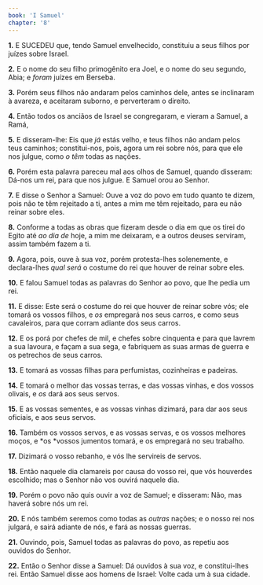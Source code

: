 ```yaml
---
book: 'I Samuel'
chapter: '8'
---
```


**1.** E SUCEDEU que, tendo Samuel envelhecido, constituiu a seus filhos por juízes sobre Israel.

**2.** E o nome do seu filho primogênito era Joel, e o nome do seu segundo, Abia; e *foram* juízes em Berseba.

**3.** Porém seus filhos não andaram pelos caminhos dele, antes se inclinaram à avareza, e aceitaram suborno, e perverteram o direito.

**4.** Então todos os anciãos de Israel se congregaram, e vieram a Samuel, a Ramá,

**5.** E disseram-lhe: Eis que *já* estás velho, e teus filhos não andam pelos teus caminhos; constitui-nos, pois, agora um rei sobre nós, para que ele nos julgue, como *o têm* todas as nações.

**6.** Porém esta palavra pareceu mal aos olhos de Samuel, quando disseram: Dá-nos um rei, para que nos julgue. E Samuel orou ao Senhor.

**7.** E disse o Senhor a Samuel: Ouve a voz do povo em tudo quanto te dizem, pois não te têm rejeitado a ti, antes a mim me têm rejeitado, para eu não reinar sobre eles.

**8.** Conforme a todas as obras que fizeram desde o dia em que os tirei do Egito até *ao dia de* hoje, a mim me deixaram, e a outros deuses serviram, assim também fazem a ti.

**9.** Agora, pois, ouve à sua voz, porém protesta-lhes solenemente, e declara-lhes *qual será* o costume do rei que houver de reinar sobre eles.

**10.** E falou Samuel todas as palavras do Senhor ao povo, que lhe pedia um rei.

**11.** E disse: Este será o costume do rei que houver de reinar sobre vós; ele tomará os vossos filhos, e *os* empregará nos seus carros, e como seus cavaleiros, para que corram adiante dos seus carros.

**12.** E os porá por chefes de mil, e chefes sobre cinquenta e para que lavrem a sua lavoura, e façam a sua sega, e fabriquem as suas armas de guerra e os petrechos de seus carros.

**13.** E tomará as vossas filhas para perfumistas, cozinheiras e padeiras.

**14.** E tomará o melhor das vossas terras, e das vossas vinhas, e dos vossos olivais, e *os* dará aos seus servos.

**15.** E as vossas sementes, e as vossas vinhas dizimará, para dar aos seus oficiais, e aos seus servos.

**16.** Também os vossos servos, e as vossas servas, e os vossos melhores moços, e *os *vossos jumentos tomará, e os empregará no seu trabalho.

**17.** Dizimará o vosso rebanho, e vós lhe servireis de servos.

**18.** Então naquele dia clamareis por causa do vosso rei, que vós houverdes escolhido; mas o Senhor não vos ouvirá naquele dia.

**19.** Porém o povo não quis ouvir a voz de Samuel; e disseram: Não, mas haverá sobre nós um rei.

**20.** E nós também seremos como todas as *outras* nações; e o nosso rei nos julgará, e sairá adiante de nós, e fará as nossas guerras.

**21.** Ouvindo, pois, Samuel todas as palavras do povo, as repetiu aos ouvidos do Senhor.

**22.** Então o Senhor disse a Samuel: Dá ouvidos à sua voz, e constitui-lhes rei. Então Samuel disse aos homens de Israel: Volte cada um à sua cidade.